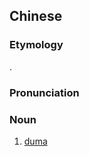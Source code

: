 {{also|杜马}}
==Chinese==
{{zh-forms|s=杜马}}

===Etymology===
{{bor|zh|ru|ду́ма}}.

===Pronunciation===
{{zh-pron
|m=dùmǎ
|c=dou6 maa5
|cat=n
}}

===Noun===
{{zh-noun}}

# [[duma]] {{gloss|lower house of Russian national parliament}}
#: {{zh-x|俄羅斯 國家 杜馬|Russian State Duma}}